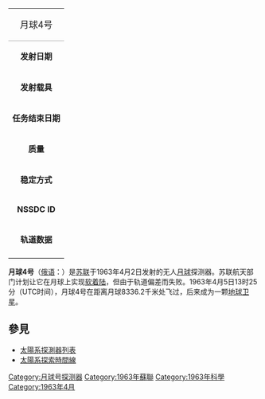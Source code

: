 {| border=1 align=right cellpadding=4 cellspacing=0 width=250 style="margin: 0 0 1em 1em; background: #f9f9f9; border: 1px #aaa solid; border-collapse: collapse; font-size: 95%;"
| align="center" style="background:#efefef;" colspan="2" style="border-bottom:1px #aaa solid;" | <span style="font-size:18px;">月球4号</span>
|-
|'''发射日期''' || 1963年4月2日
|-
|'''发射载具''' || [[闪电号运载火箭|闪电号运载火箭]]
|-
|'''任务结束日期''' || 1963年4月5日
|-
|'''质量''' || 1422千克
|-
|'''稳定方式''' || 不详
|-
|'''NSSDC ID''' || 1963-008B
|-
|'''轨道数据''' || 地球卫星；<br>公转周期：28.365日<br>轨道倾角：不详
|-
|}
'''月球4号'''（[[俄语|俄语]]：{{lang|ru|'''Луна-4'''}}）是[[苏联|苏联]]于1963年4月2日发射的无人[[月球|月球]]探测器。苏联航天部门计划让它在月球上实现[[软着陆|软着陆]]，但由于轨道偏差而失败。1963年4月5日13时25分（UTC时间），月球4号在距离月球8336.2千米处飞过，后来成为一颗[[地球|地球]][[卫星|卫星]]。

==參見==
*[[太陽系探測器列表|太陽系探測器列表]]
*[[太陽系探索時間線|太陽系探索時間線]]

{{月球计划}}
{{月球任務}}

[[Category:月球号探测器|Category:月球号探测器]]
[[Category:1963年蘇聯|Category:1963年蘇聯]]
[[Category:1963年科學|Category:1963年科學]]
[[Category:1963年4月|Category:1963年4月]]